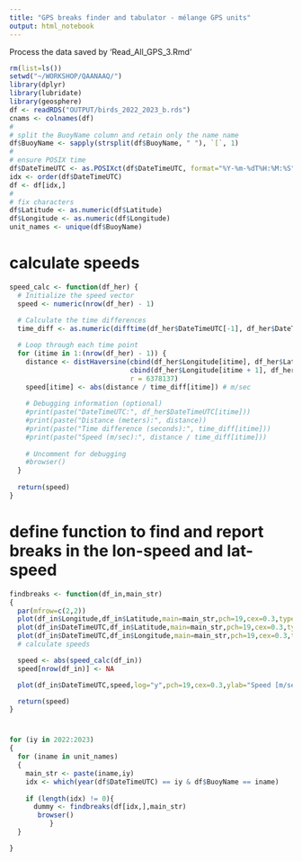 ```yaml
---
title: "GPS breaks finder and tabulator - mélange GPS units"
output: html_notebook
---
```


Process the data saved by 'Read_All_GPS_3.Rmd'  

```r
rm(list=ls())
setwd("~/WORKSHOP/QAANAAQ/")
library(dplyr)
library(lubridate)
library(geosphere)
df <- readRDS("OUTPUT/birds_2022_2023_b.rds")
cnams <- colnames(df)
#
# split the BuoyName column and retain only the name name
df$BuoyName <- sapply(strsplit(df$BuoyName, " "), `[`, 1)
#
# ensure POSIX time
df$DateTimeUTC <- as.POSIXct(df$DateTimeUTC, format="%Y-%m-%dT%H:%M:%S",tz='UTC')
idx <- order(df$DateTimeUTC)
df <- df[idx,]
#
# fix characters
df$Latitude <- as.numeric(df$Latitude)
df$Longitude <- as.numeric(df$Longitude)
unit_names <- unique(df$BuoyName)

```

# calculate speeds
```r
speed_calc <- function(df_her) {
  # Initialize the speed vector
  speed <- numeric(nrow(df_her) - 1)
  
  # Calculate the time differences
  time_diff <- as.numeric(difftime(df_her$DateTimeUTC[-1], df_her$DateTimeUTC[-nrow(df_her)], units = "secs"))

  # Loop through each time point
  for (itime in 1:(nrow(df_her) - 1)) {
    distance <- distHaversine(cbind(df_her$Longitude[itime], df_her$Latitude[itime]), 
                              cbind(df_her$Longitude[itime + 1], df_her$Latitude[itime + 1]), 
                              r = 6378137)
    speed[itime] <- abs(distance / time_diff[itime]) # m/sec
    
    # Debugging information (optional)
    #print(paste("DateTimeUTC:", df_her$DateTimeUTC[itime]))
    #print(paste("Distance (meters):", distance))
    #print(paste("Time difference (seconds):", time_diff[itime]))
    #print(paste("Speed (m/sec):", distance / time_diff[itime]))
    
    # Uncomment for debugging
    #browser()
  }
  
  return(speed)
}
```




# define function to find and report breaks in the lon-speed and lat-speed
```r
findbreaks <- function(df_in,main_str)
{
  par(mfrow=c(2,2))
  plot(df_in$Longitude,df_in$Latitude,main=main_str,pch=19,cex=0.3,type="b")
  plot(df_in$DateTimeUTC,df_in$Latitude,main=main_str,pch=19,cex=0.3,type="b",ylab="lat")
  plot(df_in$DateTimeUTC,df_in$Longitude,main=main_str,pch=19,cex=0.3,type="b",ylab='lon')
  # calculate speeds

  speed <- abs(speed_calc(df_in))
  speed[nrow(df_in)] <- NA

  plot(df_in$DateTimeUTC,speed,log="y",pch=19,cex=0.3,ylab="Speed [m/sec]",main=main_str)

  return(speed)
}
```




#
```r
for (iy in 2022:2023)
{
  for (iname in unit_names)
  {
    main_str <- paste(iname,iy)
    idx <- which(year(df$DateTimeUTC) == iy & df$BuoyName == iname)
    
    if (length(idx) != 0){    
      dummy <- findbreaks(df[idx,],main_str)
       browser()
          }
  }

}
```



